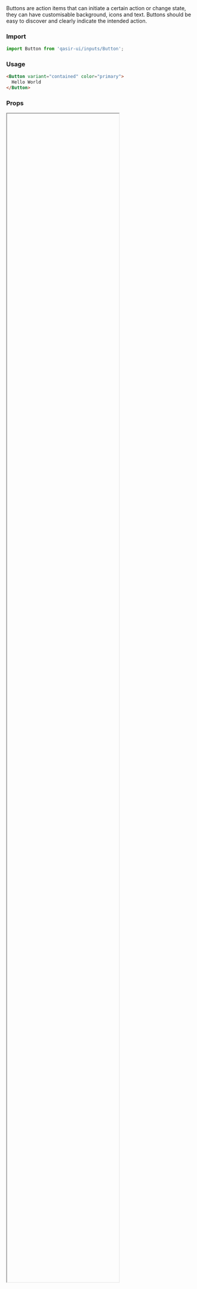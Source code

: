
<Meta title="Components/Inputs/Button/README" />

<Title>Button</Title>
<Subtitle>Buttons are action items that can initiate a certain action or change state, they can have customisable background, icons and text. Buttons should be easy to discover and clearly indicate the intended action.</Subtitle>

### Import

```js
import Button from 'qasir-ui/inputs/Button';
```

### Usage

```html
<Button variant="contained" color="primary">
  Hello World
</Button>
```

### Props

<IFrame url="https://material-ui.com/api/button/#props" height="80%" defaultCollapsed />

### Design

<Figma
  url="https://www.figma.com/file/gBOrYt3aAEcgk2QZDPrWKCIl/Qasir-Design-System?node-id=3866%3A5516"
  height="50%"
  defaultCollapsed
/>